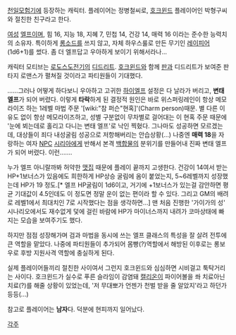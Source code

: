 [[천일모험기]]에 등장하는 캐릭터. 플레이어는 정병철씨로, [[호크윈드]] 플레이어인 박형구씨와 절친한 친구라고 한다.

[[여성]] [[엘프]]이며, 힘 16, 지능 18, 지혜 7, 민첩 14, 건강 14, 매력 16 이라는 준수한 능력치의 소유자. 특이하게 [[롱소드]]를 쓰지 않고, 자체 하우스룰로 만든 무기인 [[레이피어]](1d6+1)를 썼다. 좀 더 엘프답고 우아하게 보이기 위해서라나...

캐릭터 모티브는 [[로도스도전기]]의 [[디드리트]]. [[호크윈드]]와 함께 [[판]]과 디드리트가 보여준 판타지 로맨스가 펼쳐질 것이라고 파티원들이 기대했다.

……그러나 어떻게 하다보니 우아하고 고귀한 [[하이엘프]] 설정은 다 날라가 버리고, '''변태 엘프'''가 되어 버렸다. 이렇게 '''타락'''하게 된 결정적 원인은 바로 위스퍼링레인이 항상 메모라이즈 하는 1레벨 마법 주문 '[wiki:"참 퍼슨"현혹]'(Charm person)때문. 별 다른 이유도 없이 항상 메모라이즈하고, 성별 구분없이 무차별로 걸어대는 이 현혹 주문 때문에 '눈에 뵈는데로 홀리고 다니는 변태 엘프'로 낙인 찍혔다. 그나마도 성공하면 모르겠는데, 대상들이 죄다 내성굴림 성공으로 저항해버리는 안습상황(…) 나중엔 '''매력 18'''을 자랑하는 여자 [[NPC]] [[시리아]]에게 반해서 본격 [[백합]]물의 분위기를 만들어내 진짜 변태 엘프가 되어 버렸다. 이런…….

누가 엘프 아니랄까봐 허약한 [[맷집]] 때문에 플레이 끝까지 고생한다. 건강이 14여서 받는 HP+1보너스가 있음에도 희한하게 HP상승 굴림에 옴이 붙었는지, 5~6레벨까지 성장했는데 HP가 19 정도.[* 엘프 HP굴림이 1d6이고, 거기에 +1보너스가 있는걸 감안하면 평균 기대값이 4.5인데도 이 정도면 정말 운이 없는 편이라 할 수 있다. 그리고 GM의 배려로 레벨1에서 최대치인 7로 시작했다는 점을 생각하면...] 맨 처음 진행한 '가이가의 성' 시나리오에서도 재수없게 덫에 걸린 바람에 HP가 마이너스까지 내려가 코마상태에 빠지는 모습을 보여주기도 했다.

하지만 점점 성장해가며 검과 마법을 동시에 쓰는 엘프 클래스의 특성을 잘 살려 전투에 큰 역할을 맡았다. 나중에 파티원들이 추가되어 몸빵(?)역할에서 해방된 이후로는 롱보우로 후방 지원사격 역할에 충실하게 된다.

실제 플레이어들끼리 절친한 사이여서 그런지 호크윈드와 심심하면 시비걸고 툭탁거리는 사이다. 호크윈드가 실수로 푸른 슬라임이 감염돼 [[캘리온]]이 파이어볼을 쏴 치료아닌 치료(?)를 해줄 상황이 있었는데, '저 무대뽀가 언젠가 천벌 받을 줄 알았지'라고 하던가 등등(...)

참고로 플레이어는 '''남자'''다. 덕분에 현피까지 일어났다.

[[각주]]

